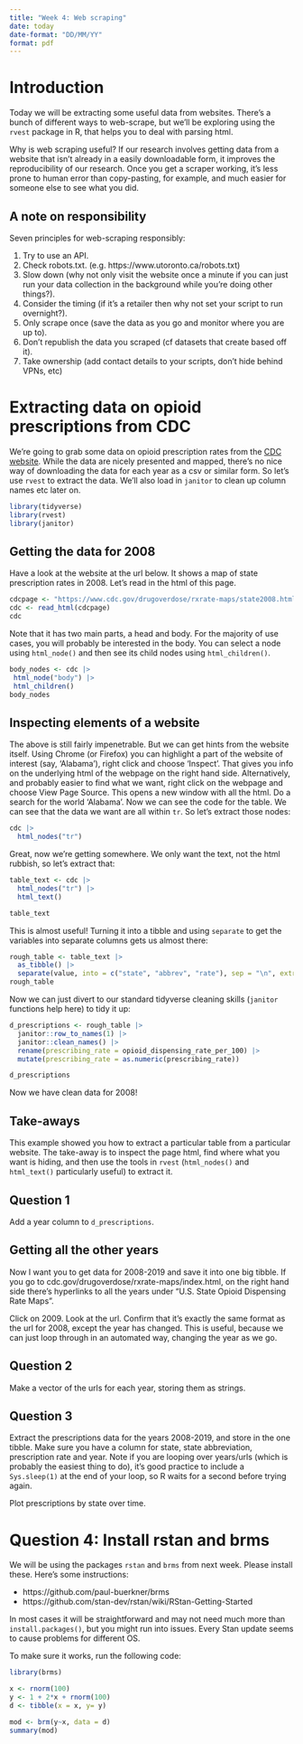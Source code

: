 ```yaml
---
title: "Week 4: Web scraping"
date: today
date-format: "DD/MM/YY"
format: pdf
---
```


# Introduction

Today we will be extracting some useful data from websites. There's a bunch of different ways to web-scrape, but we'll be exploring using the `rvest` package in R, that helps you to deal with parsing html. 

Why is web scraping useful? If our research involves getting data from a website that isn't already in a easily downloadable form, it improves the reproducibility of our research. Once you get a scraper working, it's less prone to human error than copy-pasting, for example, and much easier for someone else to see what you did. 

## A note on responsibility

Seven principles for web-scraping responsibly:

1. Try to use an API.
2. Check robots.txt. (e.g. https://www.utoronto.ca/robots.txt)
3. Slow down (why not only visit the website once a minute if you can just run your data collection in the background while you're doing other things?).
4. Consider the timing (if it's a retailer then why not set your script to run overnight?).
5. Only scrape once (save the data as you go and monitor where you are up to).
6. Don't republish the data you scraped (cf datasets that create based off it).
7. Take ownership (add contact details to your scripts, don't hide behind VPNs, etc)

# Extracting data on opioid prescriptions from CDC

We're going to grab some data on opioid prescription rates from the [CDC website](https://www.cdc.gov/drugoverdose/maps/rxrate-maps.html). While the data are nicely presented and mapped, there's no nice way of downloading the data for each year as a csv or similar form. So let's use `rvest` to extract the data. We'll also load in `janitor` to clean up column names etc later on. 

```r
library(tidyverse)
library(rvest)
library(janitor)
```

## Getting the data for 2008

Have a look at the website at the url below. It shows a map of state prescription rates in 2008. Let's read in the html of this page. 

```r
cdcpage <- "https://www.cdc.gov/drugoverdose/rxrate-maps/state2008.html"
cdc <- read_html(cdcpage)
cdc
```
Note that it has two main parts, a head and body. For the majority of use cases, you will probably be interested in the body. You can select a node using `html_node()` and then see its child nodes using `html_children()`.

```r
body_nodes <- cdc |> 
 html_node("body") |> 
 html_children()
body_nodes
```

## Inspecting elements of a website

The above is still fairly impenetrable. But we can get hints from the website itself. Using Chrome (or Firefox) you can highlight a part of the website of interest (say, 'Alabama'), right click and choose 'Inspect'. That gives you info on the underlying html of the webpage on the right hand side. Alternatively, and probably easier to find what we want, right click on the webpage and choose View Page Source. This opens a new window with all the html. Do a search for the world 'Alabama'. Now we can see the code for the table. We can see that the data we want are all within `tr`. So let's extract those nodes:

```r
cdc |> 
  html_nodes("tr") 
```

Great, now we're getting somewhere. We only want the text, not the html rubbish, so let's extract that:

```r
table_text <- cdc |> 
  html_nodes("tr") |> 
  html_text() 

table_text
```

This is almost useful! Turning it into a tibble and using `separate` to get the variables into separate columns gets us almost there:

```r
rough_table <- table_text |> 
  as_tibble() |> 
  separate(value, into = c("state", "abbrev", "rate"), sep = "\n", extra = "drop") 
rough_table
```

Now we can just divert to our standard tidyverse cleaning skills (`janitor` functions help here) to tidy it up:

```r
d_prescriptions <- rough_table |> 
  janitor::row_to_names(1) |> 
  janitor::clean_names() |> 
  rename(prescribing_rate = opioid_dispensing_rate_per_100) |> 
  mutate(prescribing_rate = as.numeric(prescribing_rate)) 

d_prescriptions
```

Now we have clean data for 2008! 

## Take-aways

This example showed you how to extract a particular table from a particular website. The take-away is to inspect the page html, find where what you want is hiding, and then use the tools in `rvest` (`html_nodes()` and `html_text()` particularly useful) to extract it. 

## Question 1

Add a year column to `d_prescriptions`.

## Getting all the other years

Now I want you to get data for 2008-2019 and save it into one big tibble. If you go to cdc.gov/drugoverdose/rxrate-maps/index.html, on the right hand side there's hyperlinks to all the years under "U.S. State Opioid Dispensing Rate Maps". 

Click on 2009. Look at the url. Confirm that it's exactly the same format as the url for 2008, except the year has changed. This is useful, because we can just loop through in an automated way, changing the year as we go. 

## Question 2

Make a vector of the urls for each year, storing them as strings. 

## Question 3

Extract the prescriptions data for the years 2008-2019, and store in the one tibble. Make sure you have a column for state, state abbreviation, prescription rate and year. Note if you are looping over years/urls (which is probably the easiest thing to do), it's good practice to include a `Sys.sleep(1)` at the end of your loop, so R waits for a second before trying again. 

Plot prescriptions by state over time.

# Question 4: Install rstan and brms

We will be using the packages `rstan` and `brms` from next week. Please install these. Here's some instructions:

- https://github.com/paul-buerkner/brms
- https://github.com/stan-dev/rstan/wiki/RStan-Getting-Started

In most cases it will be straightforward and may not need much more than `install.packages()`, but you might run into issues. Every Stan update seems to cause problems for different OS.

To make sure it works, run the following code:

```r
library(brms)

x <- rnorm(100)
y <- 1 + 2*x + rnorm(100)
d <- tibble(x = x, y= y)

mod <- brm(y~x, data = d)
summary(mod)

```



